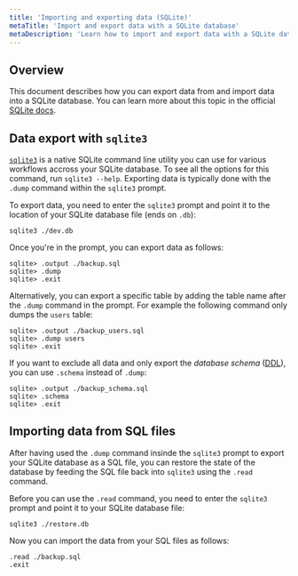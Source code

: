 ```yaml
---
title: 'Importing and exporting data (SQLite)'
metaTitle: 'Import and export data with a SQLite database'
metaDescription: 'Learn how to import and export data with a SQLite database.'
---
```


## Overview

This document describes how you can export data from and import data into a SQLite database. You can learn more about this topic in the official [SQLite docs](https://www.sqlitetutorial.net/sqlite-dump/).

## Data export with `sqlite3`

[`sqlite3`](https://www.sqlite.org/cli.html) is a native SQLite command line utility you can use for various workflows accross your SQLite database. To see all the options for this command, run `sqlite3 --help`. Exporting data is typically done with the `.dump` command within the `sqlite3` prompt.

To export data, you need to enter the `sqlite3` prompt and point it to the location of your SQLite database file (ends on `.db`):

```
sqlite3 ./dev.db
```

Once you're in the prompt, you can export data as follows:

```
sqlite> .output ./backup.sql
sqlite> .dump
sqlite> .exit
```

Alternatively, you can export a specific table by adding the table name after the `.dump` command in the prompt. For example the following command only dumps the `users` table:

```
sqlite> .output ./backup_users.sql
sqlite> .dump users
sqlite> .exit
```

If you want to exclude all data and only export the _database schema_ ([DDL](https://en.wikipedia.org/wiki/Data_definition_language)), you can use `.schema` instead of `.dump`:

```
sqlite> .output ./backup_schema.sql
sqlite> .schema
sqlite> .exit
```

## Importing data from SQL files

After having used the `.dump` command insinde the `sqlite3` prompt to export your SQLite database as a SQL file, you can restore the state of the database by feeding the SQL file back into `sqlite3` using the `.read` command.

Before you can use the `.read` command, you need to enter the `sqlite3` prompt and point it to your SQLite database file:

```
sqlite3 ./restore.db
```

Now you can import the data from your SQL files as follows:

```
.read ./backup.sql
.exit
```
